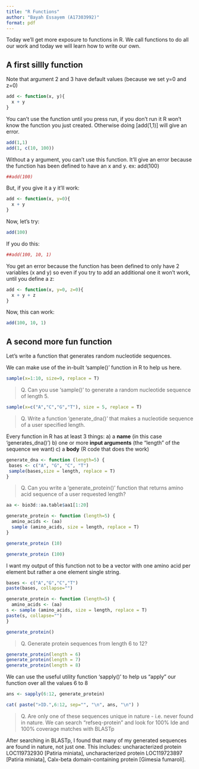 ```yaml
---
title: "R Functions"
author: "Bayah Essayem (A17303992)"
format: pdf
---
```


Today we'll get more exposure to functions in R. We call functions to do all our work and today we will learn how to write our own.

## A first sillly function

Note that argument 2 and 3 have default values (because we set y=0 and z=0) 

```r
add <- function(x, y){
  x + y
}
```

You can't use the function until you press run, if you don't run it R won't know the function you just created. Otherwise doing [add(1,1)] will give an error.

```r
add(1,1)
add(1, c(10, 100))
```

Without a y argument, you can't use this function. It'll give an error because the function has been defined to have an x and y. 
ex: add(100)
```r
##add(100)
```

But, if you give it a y it'll work:

```r
add <- function(x, y=0){
  x + y
}
```

Now, let's try:

```r
add(100)
```

If you do this:
```r
##add(100, 10, 1)
```

You get an error because the function has been defined to only have 2 variables (x and y) so even if you try to add an additional one it won't work, until you define a z:
```r
add <- function(x, y=0, z=0){
  x + y + z
}
```

Now, this can work:
```r
add(100, 10, 1)
```

## A second more fun function

Let's write a function that generates random nucleotide sequences.

We can make use of the in-built 'sample()' function in R to help us here.

```r
sample(x=1:10, size=9, replace = T)
```

> Q. Can you use 'sample()' to generate a random nucleotide sequence of length 5.

```r
sample(x=c("A","C","G","T"), size = 5, replace = T)
```

> Q. Write a function 'generate_dna()' that makes a nucleotide sequence of a user specified length.

Every function in R has at least 3 things:
a) a **name** (in this case 'generates_dna()')
b) one or more **input arguments** (the "length" of the sequence we want)
c) a **body** (R code that does the work)

```r
generate_dna <- function (length=5) {
 bases <- c("A", "G", "C", "T")
 sample(bases,size = length, replace = T)
}
```

> Q. Can you write a 'generate_protein()' function that returns amino acid sequence of a user requested length?

```r
aa <- bio3d::aa.table$aa1[1:20]
```

```r
generate_protein <- function (length=5) {
  amino_acids <- (aa)
  sample (amino_acids, size = length, replace = T)
}
```


```r
generate_protein (10)
```

```r
generate_protein (100)
```

I want my output of this function not to be a vector with one amino acid per element but rather a one element single string.

```r
bases <- c("A","G","C","T")
paste(bases, collapse="")
```

```r
generate_protein <- function (length=5) {
  amino_acids <- (aa)
s <- sample (amino_acids, size = length, replace = T)
paste(s, collapse="")
}
```

```r
generate_protein()
```

> Q. Generate protein sequences from length 6 to 12?

```r
generate_protein(length = 6)
generate_protein(length = 7)
generate_protein(length = 8)
```

We can use the useful utility function 'sapply()' to help us "apply" our function over all the values 6 to 8

```r
ans <- sapply(6:12, generate_protein)
```


```r
cat( paste(">ID.",6:12, sep="", "\n", ans, "\n") )
```

> Q. Are only one of these sequences unique in nature - i.e. never found in nature. We can search "refseq-protein" and look for 100% Ide and 100% coverage matches with BLASTp

After searching in BLASTp, I found that many of my generated sequences are found in nature, not just one. This includes: uncharacterized protein LOC119732930 [Patiria miniata], uncharacterized protein LOC119723897 [Patiria miniata], Calx-beta domain-containing protein [Gimesia fumaroli].
